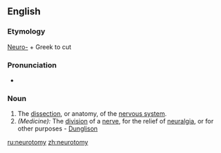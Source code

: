 ==English==

===Etymology===
[[Neuro-]] + Greek to cut

===Pronunciation===
*{{audio|en-us-neurotomy.ogg|Audio (US)}}

===Noun===
{{en-noun|neurotomies}}

# The [[dissection]], or anatomy, of the [[nervous system]].
# ''(Medicine):'' The [[division]] of a [[nerve]], for the relief of [[neuralgia]], or for other purposes - [[Dunglison]]

[[ru:neurotomy]]
[[zh:neurotomy]]